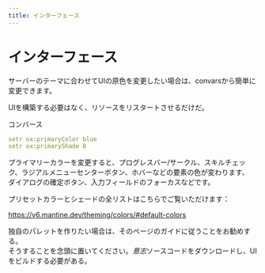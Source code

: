 ```yaml
---
title: インターフェース
---
```


# インターフェース

サーバーのテーマに合わせてUIの原色を変更したい場合は、convarsから簡単に変更できます。

UIを構築する必要はなく、リソースをリスタートさせるだけだ。

コンバース

```yaml
setr ox:primaryColor blue
setr ox:primaryShade 8
```

プライマリーカラーを変更すると、プログレスバー/サークル、スキルチェック、ラジアルメニューセンターボタン、ホバーなどの要素の色が変わります、
ダイアログの確定ボタン、入力フィールドのフォーカスなどです。

プリセットカラーとシェードの全リストはこちらでご覧いただけます：

https://v6.mantine.dev/theming/colors/#default-colors

独自のパレットを作りたい場合は、そのページのガイドに従うことをお勧めする。\
そうすることを念頭に置いてください。*意志*ソースコードをダウンロードし、UIをビルドする必要がある。
